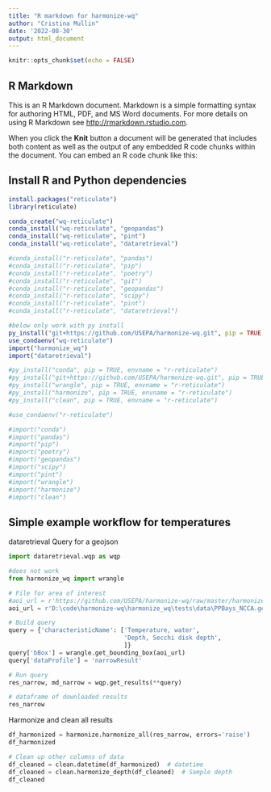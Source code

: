 ```yaml
---
title: "R markdown for harmonize-wq"
author: "Cristina Mullin"
date: '2022-08-30'
output: html_document
---
```


```r
knitr::opts_chunk$set(echo = FALSE)
```

## R Markdown

This is an R Markdown document. Markdown is a simple formatting syntax for authoring HTML, PDF, and MS Word documents. For more details on using R Markdown see <http://rmarkdown.rstudio.com>.

When you click the **Knit** button a document will be generated that includes both content as well as the output of any embedded R code chunks within the document. You can embed an R code chunk like this:

## Install R and Python dependencies
```r
install.packages("reticulate")
library(reticulate)

conda_create("wq-reticulate")
conda_install("wq-reticulate", "geopandas")
conda_install("wq-reticulate", "pint")
conda_install("wq-reticulate", "dataretrieval")

#conda_install("r-reticulate", "pandas")
#conda_install("r-reticulate", "pip")
#conda_install("r-reticulate", "poetry")
#conda_install("r-reticulate", "git")
#conda_install("r-reticulate", "geopandas")
#conda_install("r-reticulate", "scipy")
#conda_install("r-reticulate", "pint")
#conda_install("r-reticulate", "dataretrieval")

#below only work with py install
py_install("git+https://github.com/USEPA/harmonize-wq.git", pip = TRUE, envname = "wq-reticulate")
use_condaenv("wq-reticulate")
import("harmonize_wq")
import("dataretrieval")

#py_install("conda", pip = TRUE, envname = "r-reticulate")
#py_install("git+https://github.com/USEPA/harmonize-wq.git", pip = TRUE, envname = "r-reticulate")
#py_install("wrangle", pip = TRUE, envname = "r-reticulate")
#py_install("harmonize", pip = TRUE, envname = "r-reticulate")
#py_install("clean", pip = TRUE, envname = "r-reticulate")

#use_condaenv("r-reticulate")

#import("conda")
#import("pandas")
#import("pip")
#import("poetry")
#import("geopandas")
#import("scipy")
#import("pint") 
#import("wrangle")
#import("harmonize")
#import("clean")

```

## Simple example workflow for temperatures

dataretrieval Query for a geojson
```python
import dataretrieval.wqp as wqp

#does not work
from harmonize_wq import wrangle

# File for area of interest
#aoi_url = r'https://github.com/USEPA/harmonize-wq/raw/master/harmonize_wq/tests/data/PPBays_NCCA.geojson'
aoi_url = r'D:\code\harmonize-wq\harmonize_wq\tests\data\PPBays_NCCA.geojson'  #Local file (temporary)

# Build query
query = {'characteristicName': ['Temperature, water',
                                'Depth, Secchi disk depth',
                                ]}
query['bBox'] = wrangle.get_bounding_box(aoi_url)
query['dataProfile'] = 'narrowResult'

# Run query
res_narrow, md_narrow = wqp.get_results(**query)

# dataframe of downloaded results
res_narrow
```
Harmonize and clean all results

```python
df_harmonized = harmonize.harmonize_all(res_narrow, errors='raise')
df_harmonized

# Clean up other columns of data
df_cleaned = clean.datetime(df_harmonized)  # datetime
df_cleaned = clean.harmonize_depth(df_cleaned)  # Sample depth
df_cleaned
```

